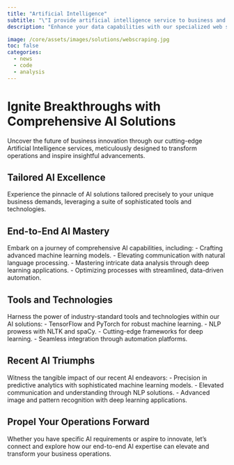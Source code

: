 ```yaml
---
title: "Artificial Intelligence"
subtitle: "\"I provide artificial intelligence service to business and client\" "
description: "Enhance your data capabilities with our specialized web scraping services, tailored for efficient data extraction, smooth automation, and real-time content discovery to elevate your decision-making processes."

image: /core/assets/images/solutions/webscraping.jpg
toc: false
categories:
  - news
  - code
  - analysis
---
```


# Ignite Breakthroughs with Comprehensive AI Solutions

Uncover the future of business innovation through our cutting-edge Artificial Intelligence services, meticulously designed to transform operations and inspire insightful advancements.

## Tailored AI Excellence
Experience the pinnacle of AI solutions tailored precisely to your unique business demands, leveraging a suite of sophisticated tools and technologies.

## End-to-End AI Mastery
Embark on a journey of comprehensive AI capabilities, including:
- Crafting advanced machine learning models.
- Elevating communication with natural language processing.
- Mastering intricate data analysis through deep learning applications.
- Optimizing processes with streamlined, data-driven automation.

## Tools and Technologies
Harness the power of industry-standard tools and technologies within our AI solutions:
- TensorFlow and PyTorch for robust machine learning.
- NLP prowess with NLTK and spaCy.
- Cutting-edge frameworks for deep learning.
- Seamless integration through automation platforms.

## Recent AI Triumphs
Witness the tangible impact of our recent AI endeavors:
- Precision in predictive analytics with sophisticated machine learning models.
- Elevated communication and understanding through NLP solutions.
- Advanced image and pattern recognition with deep learning applications.

## Propel Your Operations Forward
Whether you have specific AI requirements or aspire to innovate, let's connect and explore how our end-to-end AI expertise can elevate and transform your business operations.

